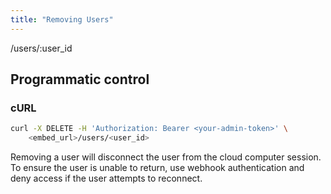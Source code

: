 ```yaml
---
title: "Removing Users"
---
```


<RequestSimple method="DELETE">/users/:user_id</RequestSimple>

## Programmatic control

### cURL

```bash
curl -X DELETE -H 'Authorization: Bearer <your-admin-token>' \
    <embed_url>/users/<user_id>
```

Removing a user will disconnect the user from the cloud computer session. To ensure the user is unable to return, use webhook authentication and deny access if the user attempts to reconnect.
